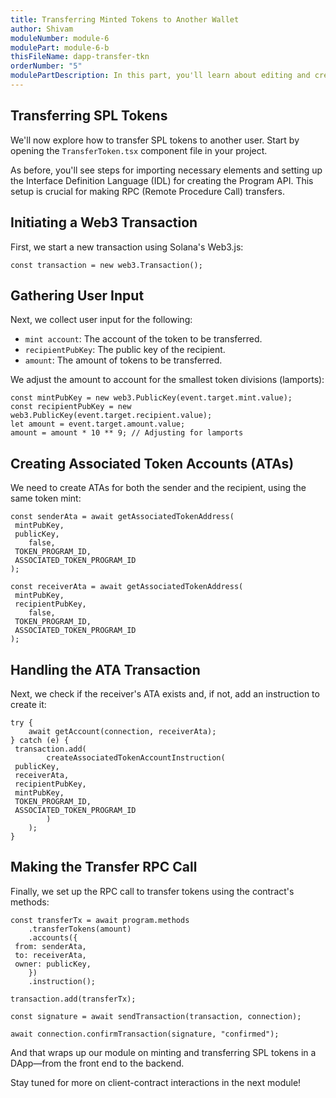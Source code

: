 ```yaml
---
title: Transferring Minted Tokens to Another Wallet
author: Shivam
moduleNumber: module-6
modulePart: module-6-b
thisFileName: dapp-transfer-tkn
orderNumber: "5"
modulePartDescription: In this part, you'll learn about editing and creating components to enable the transfer of Solana tokens within your DApp.
---
```


## Transferring SPL Tokens

We'll now explore how to transfer SPL tokens to another user. Start by opening the `TransferToken.tsx` component file in your project.

As before, you'll see steps for importing necessary elements and setting up the Interface Definition Language (IDL) for creating the Program API. This setup is crucial for making RPC (Remote Procedure Call) transfers.

## Initiating a Web3 Transaction

First, we start a new transaction using Solana's Web3.js:

```tsx
const transaction = new web3.Transaction();
```

## Gathering User Input

Next, we collect user input for the following:

- `mint account`: The account of the token to be transferred.
- `recipientPubKey`: The public key of the recipient.
- `amount`: The amount of tokens to be transferred.

We adjust the amount to account for the smallest token divisions (lamports):

```tsx
const mintPubKey = new web3.PublicKey(event.target.mint.value);
const recipientPubKey = new web3.PublicKey(event.target.recipient.value);
let amount = event.target.amount.value;
amount = amount * 10 ** 9; // Adjusting for lamports
```

## Creating Associated Token Accounts (ATAs)

We need to create ATAs for both the sender and the recipient, using the same token mint:

```tsx
const senderAta = await getAssociatedTokenAddress(
 mintPubKey,
 publicKey,
    false,
 TOKEN_PROGRAM_ID,
 ASSOCIATED_TOKEN_PROGRAM_ID
);

const receiverAta = await getAssociatedTokenAddress(
 mintPubKey,
 recipientPubKey,
    false,
 TOKEN_PROGRAM_ID,
 ASSOCIATED_TOKEN_PROGRAM_ID
);
```

## Handling the ATA Transaction

Next, we check if the receiver's ATA exists and, if not, add an instruction to create it:

```tsx
try {
    await getAccount(connection, receiverAta);
} catch (e) {
 transaction.add(
        createAssociatedTokenAccountInstruction(
 publicKey,
 receiverAta,
 recipientPubKey,
 mintPubKey,
 TOKEN_PROGRAM_ID,
 ASSOCIATED_TOKEN_PROGRAM_ID
        )
    );
}
```

## Making the Transfer RPC Call

Finally, we set up the RPC call to transfer tokens using the contract's methods:

```tsx
const transferTx = await program.methods
    .transferTokens(amount)
    .accounts({
 from: senderAta,
 to: receiverAta,
 owner: publicKey,
    })
    .instruction();

transaction.add(transferTx);

const signature = await sendTransaction(transaction, connection);

await connection.confirmTransaction(signature, "confirmed");
```

And that wraps up our module on minting and transferring SPL tokens in a DApp—from the front end to the backend.

Stay tuned for more on client-contract interactions in the next module!